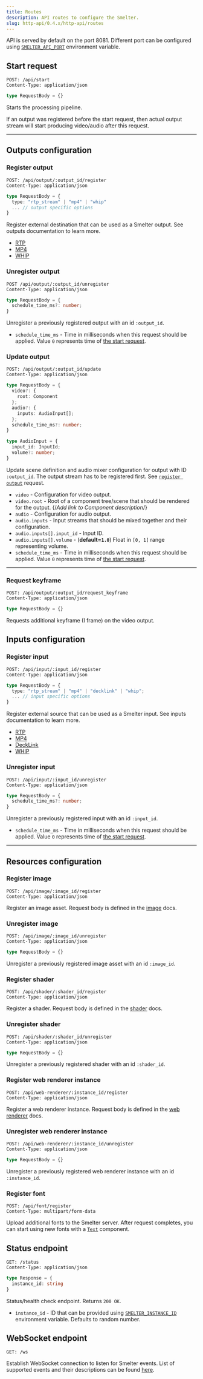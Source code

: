 ```yaml
---
title: Routes
description: API routes to configure the Smelter.
slug: http-api/0.4.x/http-api/routes
---
```


API is served by default on the port 8081. Different port can be configured using [`SMELTER_API_PORT`](/deployment/configuration#smelter_api_port) environment variable.

## Start request

```http
POST: /api/start
Content-Type: application/json
```

```typescript
type RequestBody = {}
```

Starts the processing pipeline.

If an output was registered before the start request, then actual output stream will start producing
video/audio after this request.

***

## Outputs configuration

### Register output

```http
POST: /api/output/:output_id/register
Content-Type: application/json
```

```typescript
type RequestBody = {
  type: "rtp_stream" | "mp4" | "whip"
  ... // output specific options
}
```

Register external destination that can be used as a Smelter output. See outputs documentation to learn more.

* [RTP](/http-api/0.4.x/outputs/rtp)
* [MP4](/http-api/0.4.x/outputs/mp4)
* [WHIP](/http-api/0.4.x/outputs/whip)

### Unregister output

```http
POST /api/output/:output_id/unregister
Content-Type: application/json
```

```typescript
type RequestBody = {
  schedule_time_ms?: number;
}
```

Unregister a previously registered output with an id `:output_id`.

* `schedule_time_ms` - Time in milliseconds when this request should be applied. Value `0` represents time of [the start request](#start-request).

### Update output

```http
POST: /api/output/:output_id/update
Content-Type: application/json
```

```typescript
type RequestBody = {
  video?: {
    root: Component
  };
  audio?: {
    inputs: AudioInput[];
  };
  schedule_time_ms?: number;
}

type AudioInput = {
  input_id: InputId;
  volume?: number;
}
```

Update scene definition and audio mixer configuration for output with ID `:output_id`. The output stream has to be registered first. See [`register output`](#register-output) request.

* `video` - Configuration for video output.
* `video.root` - Root of a component tree/scene that should be rendered for the output. {/*Add link to Component description*/}
* `audio` - Configuration for audio output.
* `audio.inputs` - Input streams that should be mixed together and their configuration.
* `audio.inputs[].input_id` - Input ID.
* `audio.inputs[].volume` - (**default=`1.0`**) Float in `[0, 1]` range representing volume.
* `schedule_time_ms` - Time in milliseconds when this request should be applied. Value `0` represents time of [the start request](#start-request).

***

### Request keyframe

```http
POST: /api/output/:output_id/request_keyframe
Content-Type: application/json
```

```typescript
type RequestBody = {}
```

Requests additional keyframe (I frame) on the video output.

## Inputs configuration

### Register input

```http
POST: /api/input/:input_id/register
Content-Type: application/json
```

```typescript
type RequestBody = {
  type: "rtp_stream" | "mp4" | "decklink" | "whip";
  ... // input specific options
}
```

Register external source that can be used as a Smelter input. See inputs documentation to learn more.

* [RTP](/http-api/0.4.x/inputs/rtp)
* [MP4](/http-api/0.4.x/inputs/mp4)
* [DeckLink](/http-api/0.4.x/inputs/decklink)
* [WHIP](/http-api/0.4.x/inputs/whip)

### Unregister input

```http
POST: /api/input/:input_id/unregister
Content-Type: application/json
```

```typescript
type RequestBody = {
  schedule_time_ms?: number;
}
```

Unregister a previously registered input with an id `:input_id`.

* `schedule_time_ms` - Time in milliseconds when this request should be applied. Value `0` represents time of [the start request](#start-request).

***

## Resources configuration

### Register image

```http
POST: /api/image/:image_id/register
Content-Type: application/json
```

Register an image asset. Request body is defined in the [image](/http-api/0.4.x/resources/image) docs.

### Unregister image

```http
POST: /api/image/:image_id/unregister
Content-Type: application/json
```

```typescript
type RequestBody = {}
```

Unregister a previously registered image asset with an id `:image_id`.

### Register shader

```http
POST: /api/shader/:shader_id/register
Content-Type: application/json
```

Register a shader. Request body is defined in the [shader](/http-api/0.4.x/resources/shader) docs.

### Unregister shader

```http
POST: /api/shader/:shader_id/unregister
Content-Type: application/json
```

```typescript
type RequestBody = {}
```

Unregister a previously registered shader with an id `:shader_id`.

### Register web renderer instance

```http
POST: /api/web-renderer/:instance_id/register
Content-Type: application/json
```

Register a web renderer instance. Request body is defined in the [web renderer](/http-api/0.4.x/resources/web-renderer) docs.

### Unregister web renderer instance

```http
POST: /api/web-renderer/:instance_id/unregister
Content-Type: application/json
```

```typescript
type RequestBody = {}
```

Unregister a previously registered web renderer instance with an id `:instance_id`.

### Register font

```http
POST: /api/font/register
Content-Type: multipart/form-data
```

Upload additional fonts to the Smelter server. After request completes, you can
start using new fonts with a [`Text`](/http-api/0.4.x/components/text) component.

## Status endpoint

```http
GET: /status
Content-Type: application/json
```

```typescript
type Response = {
  instance_id: string
}
```

Status/health check endpoint. Returns `200 OK`.

* `instance_id` - ID that can be provided using [`SMELTER_INSTANCE_ID`](/deployment/configuration#smelter_instance_id) environment variable. Defaults to random number.

## WebSocket endpoint

```http
GET: /ws
```

Establish WebSocket connection to listen for Smelter events. List of supported events and their descriptions can be found [here](/http-api/0.4.x/events).
